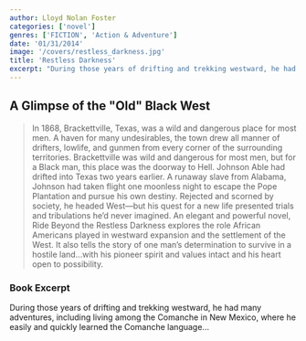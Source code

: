 ```yaml
---
author: Lloyd Nolan Foster
categories: ['novel']
genres: ['FICTION', 'Action & Adventure']
date: '01/31/2014'
image: '/covers/restless_darkness.jpg'
title: 'Restless Darkness'
excerpt: "During those years of drifting and trekking westward, he had many adventures, including living among the Comanche in New Mexico, where he easily and quickly learned the Comanche language,..."
---
```


## A Glimpse of the "Old" Black West

<blockquote>
In 1868, Brackettville, Texas, was a wild and dangerous place for most men. A haven for many undesirables, the town drew all manner of drifters, lowlife, and gunmen from every corner of the surrounding territories. Brackettville was wild and dangerous for most men, but for a Black man, this place was the doorway to Hell. Johnson Able had drifted into Texas two years earlier. A runaway slave from Alabama, Johnson had taken flight one moonless night to escape the Pope Plantation and pursue his own destiny. Rejected and scorned by society, he headed West—but his quest for a new life presented trials and tribulations he’d never imagined. An elegant and powerful novel, Ride Beyond the Restless Darkness explores the role African Americans played in westward expansion and the settlement of the West. It also tells the story of one man’s determination to survive in a hostile land…with his pioneer spirit and values intact and his heart open to possibility.
</blockquote>

### Book Excerpt

<p>
During those years of drifting and trekking westward, he had many adventures, including living among the Comanche in New Mexico, where he easily and quickly learned the Comanche language...
</p>
